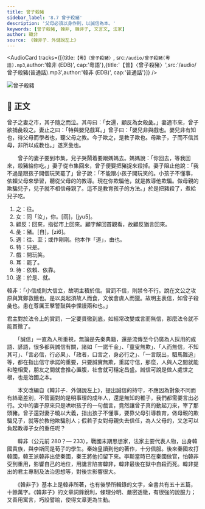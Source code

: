 ```yaml
---
title: 曾子殺豬
sidebar_label: '8.7 曾子殺豬'
description: '父母必須以身作則，以誠信為本。'
keywords: [曾子殺豬, 韓非, 韓非子, 文言文, 法家]
author: 韓非
source: 《韓非子．外儲說左上》
---
```


<AudioCard tracks={[{title:`【粵】〈曾子殺豬〉`, src:`/audio/曾子殺豬(粵語).mp3`,author:'韓非 (EDB)', cap:'粵語'},{title:'【普】〈曾子殺豬〉',src:'/audio/曾子殺豬(普通話).mp3',author:'韓非 (EDB)', cap:'普通話'}]} />

![曾子殺豬](/img/S1/曾子殺豬/Cover.jpg)

## 📖 正文

<p className="main prose">曾子之妻<Annotate title="往。">之</Annotate>市，其子隨之而泣。其母曰：「<Annotate title="同「汝」，你。粵：[雨]，[jyu5]。">女</Annotate>還，<Annotate title="回來，指從市上回來。顧字解回首觀看，故顧反猶言回來。">顧反</Annotate>為女殺<Annotate title="豬。粵：[自]，[zi6]。">彘</Annotate>。」妻<Annotate title="往、至；或作剛剛。他本作「道」，由也。">適</Annotate>市來，曾子欲捕彘殺之。妻止之曰：「<Annotate title="只是。">特</Annotate>與嬰兒<Annotate title="開玩笑。">戲</Annotate><Annotate title="罷了。">耳</Annotate>。」曾子曰：「嬰兒非與戲也。嬰兒非有知也，<Annotate title="依賴、依靠。">待</Annotate>父母而學者也，聽父母之教。今子欺之，是教子欺也。母欺子，子而不信其母，非所以成教也。」<Annotate title="於是、就。">遂</Annotate>烹彘也。</p>

<Translation>

　　曾子的妻子要到市集，兒子哭鬧着要跟媽媽去。媽媽說：「你回去，等我回來，殺豬給你吃。」妻子從市集回來，曾子便要把豬捉來殺掉。妻子阻止他說：「我不過是跟孩子開個玩笑罷了」曾子說：「不能跟小孩子開玩笑的。小孩子不懂事，依賴父母來學習，聽從父母的的教導。現在你欺騙他，就是教導他欺騙。做母親的欺騙兒子，兒子就不相信母親了。這不是教育孩子的方法。」於是把豬殺了，煮給兒子吃。

</Translation>

<Dictionary>
  <ol>
    <li>之：往。</li>
    <li>女：同「汝」，你。<Py>[雨]，[jyu5]</Py>。</li>
    <li>顧反：回來，指從市上回來。顧字解回首觀看，故顧反猶言回來。</li>
    <li>彘：豬。<Py>[自]，[zi6]</Py>。</li>
    <li>適：往、至；或作剛剛。他本作「道」，由也。</li>
    <li>特：只是。</li>
    <li>戲：開玩笑。</li>
    <li>耳：罷了。</li>
    <li>待：依賴、依靠。</li>
    <li>遂：於是、就。</li>
  </ol>
</Dictionary>

<Media>

<Tabs>
  <TabItem value='殺彘教子' default>
    <Youtube id='wjAHoHxxQT8' />
  </TabItem>
  <TabItem value='作者動畫'>
    <Youtube id='ixiEgUnIirU' />
  </TabItem>
  <TabItem value='說人解字'>
    <Youtube id='UUWYMFxht5k' />
  </TabItem>
</Tabs>

</Media>

<Appreciation>

<Note>

韓非：「小信成則大信立，故明主積於信。賞罰不信，則禁令不行。說在文公之攻原與箕鄭救餓也。是以吳起須故人而食，文侯會虞人而獵。故明主表信，如曾子殺彘也。患在尊厲王擊警鼓與李悝謾兩和也。」

君主對於法令上的賞罰，一定要貫徹到底，如經常改變或言而無信，那麼法令就不能貫徹了。

</Note>

　　「誠信」一直為人所重視，無論是先秦典籍，還是流傳至今仍廣為人採用的成語、諺語，很多都與誠信有關，諸如「一諾千金」、「童叟無欺」、「人而無信，不知其可」、「言必信，行必果」、「政者，口言之，身必行之」、「一言既出，駟馬難追」等，都在指出信守承諾的重要，只要誠實無欺，重諾守信，那麼，人與人之間就能和睦相愛，朋友之間就會推心置腹，社會就可穩定昌盛。誠信可說是做人處世之根，也是治國之本。

　　本文改編自《韓非子．外儲說左上》，提出誠信的持守，不應因為對象不同而有絲毫差別，不管面對的是明事理的成年人，還是無知的稚子，我們都需要言出必行。文中的妻子原來只是哄哄孩子的一句戲言，竟然讓曾子真的動起刀來，宰了那頭豬。曾子還對妻子曉以大義，指出孩子不懂事，要靠父母引導教育，做母親的欺騙兒子，就等於教他欺騙別人；假若子女對母親失去信任，為人父母的，又怎可以負起教導子女的重任呢？

</Appreciation>

<Biography>

　　韓非（公元前 280？— 233），戰國末期思想家，法家主要代表人物，出身韓國貴族，與李斯同是荀子的學生。秦始皇讀到他的著作，十分佩服。後來秦國攻打韓國，韓王派韓非出使秦國，秦王將他扣留下來。李斯當時已在秦國做官，怕韓非受到重用，影響自己的地位，用讒言陷害韓非，韓非最後在獄中自殺而死。韓非提出的君主專制及法治思想等，對後世影響很大。

　　《韓非子》基本上是韓非所著，也有後學所輯錄的文字，全書共有五十五篇，十餘萬字。《韓非子》的文章詞鋒銳利，條理分明、嚴密透徹，有很強的說服力；又善用寓言，巧設譬喻，使得文章更為生動。

</Biography>

<Challenges>
  <ChallengeItem>
    <Quiz href="https://docs.google.com/forms/d/1KYmtmGCLrlmhZ6QZGZFWzk-SGVB9etWrkvLo3AcJ1z4/copy" />
    <Solution>
      <QuizAnswers />
    </Solution>
  </ChallengeItem>
</Challenges>